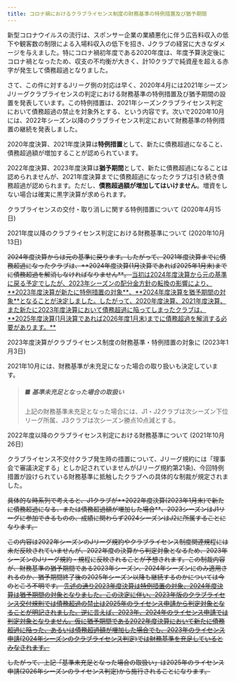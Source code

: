 ```yaml
---
title: コロナ禍におけるクラブライセンス制度の財務基準の特例措置及び猶予期間
---
```


新型コロナウイルスの流行は、スポンサー企業の業績悪化に伴う広告料収入の低下や観客数の制限による入場料収入の低下を招き、Jクラブの経営に大きなダメージを与えました。特にコロナ禍初年度である2020年度は、年度予算決定後にコロナ禍となったため、収支の不均衡が大きく、計10クラブで純資産を超える赤字が発生して債務超過となりました。

さて、この件に対するJリーグ側の対応は早く、2020年4月には2021年シーズンJリーグクラブライセンスの判定における財務基準の特例措置及び猶予期間の設置を発表しています。この特例措置は、2021年シーズンクラブライセンス判定において債務超過の禁止を対象外とする、という内容です。次いで2020年10月には、2022年シーズン以降のクラブライセンス判定において財務基準の特例措置の継続を発表しました。

2020年度決算、2021年度決算は**特例措置**として、新たに債務超過になること、債務超過額が増加することが認められています。

2022年度決算、2023年度決算は**猶予期間**として、新たに債務超過になることは認められませんが、2021年度決算までに債務超過になったクラブは引き続き債務超過が認められます。ただし、**債務超過額が増加してはいけません**。増資をしない場合は確実に黒字決算が求められます。

<PanelLink href="https://www.jleague.jp/news/article/16963/">クラブライセンスの交付・取り消しに関する特例措置について (2020年4月15日)</PanelLink>

<PanelLink href="https://aboutj.jleague.jp/corporate/release/385/">2021年度以降のクラブライセンス判定における財務基準について (2020年10月13日)</PanelLink>

<del>
  2024年度決算からは元の基準に戻ります。したがって、2021年度決算までに債務超過になったクラブは、**2024年度決算(1月決算であれば2025年1月末)までに債務超過を解消しなければなりません**。
</del>
<ins>
  当初は2024年度決算から元の基準に戻る予定でしたが、2023年シーズンの配分金方針の転換の影響により、**2023年度決算が新たに特例措置の対象**、**2024年度決算を猶予期間の対象**となることが決定しました。したがって、2020年度決算、2021年度決算、また新たに2023年度決算において債務超過に陥ってしまったクラブは、**2025年度決算(1月決算であれば2026年度1月末)までに債務超過を解消する必要があります。**
</ins>

<PanelLink href="/posts/2023/01/clublicense-2023-f01/">2023年度決算がクラブライセンス制度の財務基準・特例措置の対象に (2023年1月3日)</PanelLink>

2021年10月には、財務基準が未充足になった場合の取り扱いも決定しています。

> ##### ■ 基準未充足となった場合の取扱い
>
> 上記の財務基準未充足となった場合には、J1・J2クラブは次シーズン下位リーグ所属、J3クラブは次シーズン勝点10点減とする。

<PanelLink href="https://aboutj.jleague.jp/corporate/release/24748/">2022年度以降のクラブライセンス判定における財務基準について (2021年10月26日)</PanelLink>

クラブライセンス不交付クラブ発生時の措置について、Jリーグ規約には「理事会で審議決定する」としか記されていませんが(Jリーグ規約第21条)、今回特例措置が設けられている財務基準に抵触したクラブへの具体的な制裁が規定されました。

<del>
  具体的な時系列で考えると、J1クラブが**2022年度決算(2023年1月末)で新たに債務超過になる、または債務超過額が増加した場合**、2023シーズンはJ1リーグに参加できるものの、成績に関わらず2024シーズンはJ2に所属することになります。

  この内容は2022年シーズンのJリーグ規約やクラブライセンス制度関連規程には未だ反映されていませんが、2022年度の決算から判定対象となるため、2023年シーズンのJリーグ規約・規程に反映されることが予想されます。この制裁内容が、財務基準の猶予期間である2023年シーズン、2024年シーズンにのみ適用されるのか、猶予期間終了後の2025年シーズン以降も継続するのかについては今のところ不明です。
</del>
<ins>
  先述の通り2023年度決算は特例措置の対象、2024年度決算は猶予期間の対象となりました。この決定に伴い、2023年版のクラブライセンス交付規則では債務超過の禁止は2025年のライセンス申請から判定対象となることが明記されました。逆に言えば、2023年、2024年のライセンス申請では判定対象となりません。仮に猶予期間である2022年度決算において新たに債務超過に陥った、あるいは債務超過額が増加した場合でも、2023年のライセンス申請(2024年シーズンのクラブライセンス判定)では財務基準を充足しているとみなされます。

  したがって、上記「基準未充足となった場合の取扱い」は2025年のライセンス申請(2026年シーズンのライセンス判定)から施行されることになります。
</ins>
